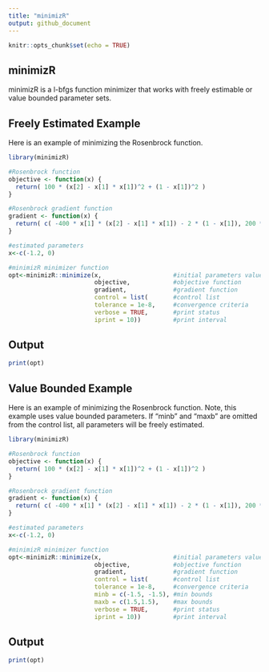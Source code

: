 ```yaml
---
title: "minimizR"
output: github_document
---
```


```r
knitr::opts_chunk$set(echo = TRUE)
```

## minimizR

minimizR is a l-bfgs function minimizer that works with freely estimable or value bounded parameter sets. 

## Freely Estimated Example

Here is an example of minimizing the Rosenbrock function.

```r
library(minimizR)

#Rosenbrock function
objective <- function(x) {
  return( 100 * (x[2] - x[1] * x[1])^2 + (1 - x[1])^2 )
}

#Rosenbrock gradient function
gradient <- function(x) {
  return( c( -400 * x[1] * (x[2] - x[1] * x[1]) - 2 * (1 - x[1]), 200 * (x[2] - x[1] * x[1]) ) )
}

#estimated parameters
x<-c(-1.2, 0)

#minimizR minimizer function
opt<-minimizR::minimize(x,                    #initial parameters values
                        objective,            #objective function
                        gradient,             #gradient function
                        control = list(       #control list
                        tolerance = 1e-8,     #convergence criteria
                        verbose = TRUE,       #print status
                        iprint = 10))         #print interval

```

## Output
```r
print(opt)
```

## Value Bounded Example

Here is an example of minimizing the Rosenbrock function. Note, this example uses value bounded parameters. If "minb" and "maxb" are omitted from the control list, all parameters will be freely estimated.  

```r
library(minimizR)

#Rosenbrock function
objective <- function(x) {
  return( 100 * (x[2] - x[1] * x[1])^2 + (1 - x[1])^2 )
}

#Rosenbrock gradient function
gradient <- function(x) {
  return( c( -400 * x[1] * (x[2] - x[1] * x[1]) - 2 * (1 - x[1]), 200 * (x[2] - x[1] * x[1]) ) )
}

#estimated parameters
x<-c(-1.2, 0)

#minimizR minimizer function
opt<-minimizR::minimize(x,                    #initial parameters values
                        objective,            #objective function
                        gradient,             #gradient function
                        control = list(       #control list
                        tolerance = 1e-8,     #convergence criteria
                        minb = c(-1.5, -1.5), #min bounds
                        maxb = c(1.5,1.5),    #max bounds
                        verbose = TRUE,       #print status
                        iprint = 10))         #print interval

```

## Output
```r
print(opt)
```


